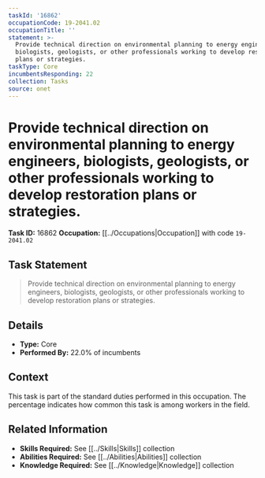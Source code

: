 ```yaml
---
taskId: '16862'
occupationCode: 19-2041.02
occupationTitle: ''
statement: >-
  Provide technical direction on environmental planning to energy engineers,
  biologists, geologists, or other professionals working to develop restoration
  plans or strategies.
taskType: Core
incumbentsResponding: 22
collection: Tasks
source: onet
---
```

# Provide technical direction on environmental planning to energy engineers, biologists, geologists, or other professionals working to develop restoration plans or strategies.

**Task ID:** 16862
**Occupation:** [[../Occupations|Occupation]] with code `19-2041.02`

## Task Statement

> Provide technical direction on environmental planning to energy engineers, biologists, geologists, or other professionals working to develop restoration plans or strategies.

## Details

- **Type:** Core
- **Performed By:** 22.0% of incumbents

## Context

This task is part of the standard duties performed in this occupation. The percentage indicates how common this task is among workers in the field.

## Related Information

- **Skills Required:** See [[../Skills|Skills]] collection
- **Abilities Required:** See [[../Abilities|Abilities]] collection
- **Knowledge Required:** See [[../Knowledge|Knowledge]] collection
